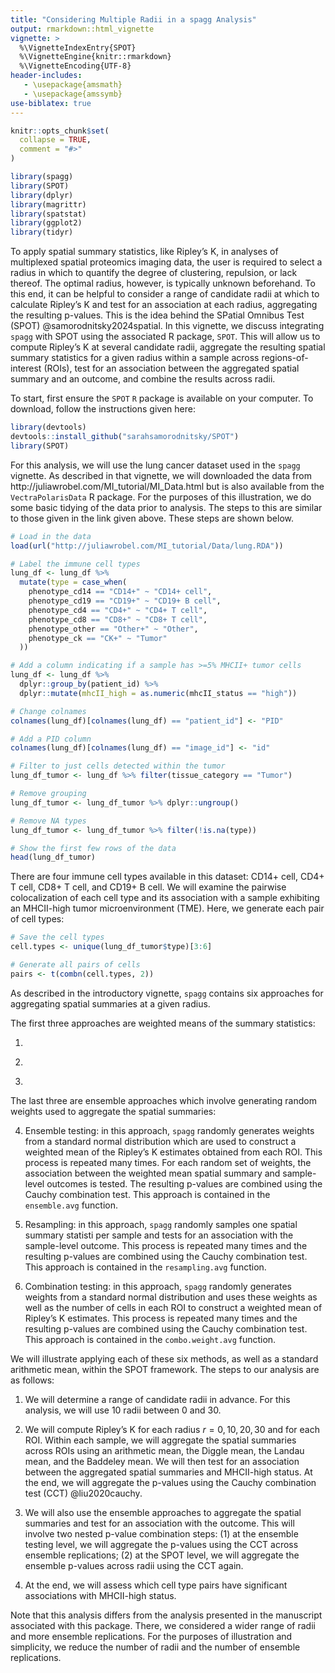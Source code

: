 ```yaml
---
title: "Considering Multiple Radii in a spagg Analysis"
output: rmarkdown::html_vignette
vignette: >
  %\VignetteIndexEntry{SPOT}
  %\VignetteEngine{knitr::rmarkdown}
  %\VignetteEncoding{UTF-8}
header-includes:
   - \usepackage{amsmath}
   - \usepackage{amssymb}
use-biblatex: true
---
```


```r
knitr::opts_chunk$set(
  collapse = TRUE,
  comment = "#>"
)
```

```r
library(spagg)
library(SPOT)
library(dplyr)
library(magrittr)
library(spatstat)
library(ggplot2)
library(tidyr)
```

To apply spatial summary statistics, like Ripley's K, in analyses of multiplexed spatial proteomics imaging data, the user is required to select a radius in which to quantify the degree of clustering, repulsion, or lack thereof. The optimal radius, however, is typically unknown beforehand. To this end, it can be helpful to consider a range of candidate radii at which to calculate Ripley's K and test for an association at each radius, aggregating the resulting p-values. This is the idea behind the SPatial Omnibus Test (SPOT) @samorodnitsky2024spatial. In this vignette, we discuss integrating `spagg` with SPOT using the associated R package, `SPOT`. This will allow us to compute Ripley's K at several candidate radii, aggregate the resulting spatial summary statistics for a given radius within a sample across regions-of-interest (ROIs), test for an association between the aggregated spatial summary and an outcome, and combine the results across radii. 

To start, first ensure the `SPOT` `R` package is available on your computer. To download, follow the instructions given here:

```r
library(devtools)
devtools::install_github("sarahsamorodnitsky/SPOT")
library(SPOT)
```

For this analysis, we will use the lung cancer dataset used in the `spagg` vignette. As described in that vignette, we will downloaded the data from http://juliawrobel.com/MI_tutorial/MI_Data.html but is also available from the `VectraPolarisData` R package. For the purposes of this illustration, we do some basic tidying of the data prior to analysis. The steps to this are similar to those given in the link given above. These steps are shown below. 

```r
# Load in the data
load(url("http://juliawrobel.com/MI_tutorial/Data/lung.RDA"))

# Label the immune cell types
lung_df <- lung_df %>%
  mutate(type = case_when(
    phenotype_cd14 == "CD14+" ~ "CD14+ cell",
    phenotype_cd19 == "CD19+" ~ "CD19+ B cell",
    phenotype_cd4 == "CD4+" ~ "CD4+ T cell",
    phenotype_cd8 == "CD8+" ~ "CD8+ T cell",
    phenotype_other == "Other+" ~ "Other",
    phenotype_ck == "CK+" ~ "Tumor"
  ))

# Add a column indicating if a sample has >=5% MHCII+ tumor cells
lung_df <- lung_df %>%                       
  dplyr::group_by(patient_id) %>% 
  dplyr::mutate(mhcII_high = as.numeric(mhcII_status == "high"))

# Change colnames
colnames(lung_df)[colnames(lung_df) == "patient_id"] <- "PID"

# Add a PID column
colnames(lung_df)[colnames(lung_df) == "image_id"] <- "id"

# Filter to just cells detected within the tumor
lung_df_tumor <- lung_df %>% filter(tissue_category == "Tumor")

# Remove grouping
lung_df_tumor <- lung_df_tumor %>% dplyr::ungroup()

# Remove NA types
lung_df_tumor <- lung_df_tumor %>% filter(!is.na(type))

# Show the first few rows of the data
head(lung_df_tumor)
```

There are four immune cell types available in this dataset: CD14+ cell, CD4+ T cell, CD8+ T cell, and CD19+ B cell. We will examine the pairwise colocalization of each cell type and its association with a sample exhibiting an MHCII-high tumor microenvironment (TME). Here, we generate each pair of cell types:

```r
# Save the cell types
cell.types <- unique(lung_df_tumor$type)[3:6]

# Generate all pairs of cells
pairs <- t(combn(cell.types, 2))
```
As described in the introductory vignette, `spagg` contains six approaches for aggregating spatial summaries at a given radius. 

The first three approaches are weighted means of the summary statistics:

(1) 
\begin{equation*}
\bar K_i^{Diggle} = \frac{1}{\sum_{r=1}^{R_i} n_{ir}} \sum_{r=1}^{R_i} n_{ir} \hat K_{ir}
\end{equation*}

(2)
\begin{equation*}
  \bar K_i^{Baddeley} = \frac{1}{\sum_{r=1}^{R_i} n^2_{ir}} \sum_{r=1}^{R_i} n^2_{ir} \hat K_{ir} \end{equation*}

(3)
\begin{equation*}
  \bar K_i^{Landau} = \frac{\sum_{r=1}^{R_i} A_{ir}}{\sum_{r=1}^{R_i} n_{ir}} \sum_{r=1}^{R_i} \frac{n^2_{ir}}{A_{ir}} \hat K_{ir} 
\end{equation*}

The last three are ensemble approaches which involve generating random weights used to aggregate the spatial summaries:

(4) Ensemble testing: in this approach, `spagg` randomly generates weights from a standard normal distribution which are used to construct a weighted mean of the Ripley's K estimates obtained from each ROI. This process is repeated many times. For each random set of weights, the association between the weighted mean spatial summary and sample-level outcomes is tested. The resulting p-values are combined using the Cauchy combination test. This approach is contained in the `ensemble.avg` function. 

(5) Resampling: in this approach, `spagg` randomly samples one spatial summary statisti per sample and tests for an association with the sample-level outcome. This process is repeated many times and the resulting p-values are combined using the Cauchy combination test. This approach is contained in the `resampling.avg` function. 

(6) Combination testing: in this approach, `spagg` randomly generates weights from a standard normal distribution and uses these weights as well as the number of cells in each ROI to construct a weighted mean of Ripley's K estimates. This process is repeated many times and the resulting p-values are combined using the Cauchy combination test. This approach is contained in the `combo.weight.avg` function. 

We will illustrate applying each of these six methods, as well as a standard arithmetic mean, within the SPOT framework. The steps to our analysis are as follows:

1. We will determine a range of candidate radii in advance. For this analysis, we will use 10 radii between $0$ and $30$. 

2. We will compute Ripley's K for each radius $r = 0, 10, 20, 30$ and for each ROI. Within each sample, we will aggregate the spatial summaries across ROIs using an arithmetic mean, the Diggle mean, the Landau mean, and the Baddeley mean. We will then test for an association between the aggregated spatial summaries and MHCII-high status. At the end, we will aggregate the p-values using the Cauchy combination test (CCT) @liu2020cauchy. 

3. We will also use the ensemble approaches to aggregate the spatial summaries and test for an association with the outcome. This will involve two nested p-value combination steps: (1) at the ensemble testing level, we will aggregate the p-values using the CCT across ensemble replications; (2) at the SPOT level, we will aggregate the ensemble p-values across radii using the CCT again. 

4. At the end, we will assess which cell type pairs have significant associations with MHCII-high status. 

Note that this analysis differs from the analysis presented in the manuscript associated with this package. There, we considered a wider range of radii and more ensemble replications. For the purposes of illustration and simplicity, we reduce the number of radii and the number of ensemble replications. 
